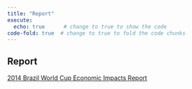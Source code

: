 ```yaml
---
title: "Report"
execute: 
  echo: true      # change to true to show the code
code-fold: true  # change to true to fold the code chunks
---
```



```{=html}
<h2>Report</h2>
<p>
  <a href="Data%20Science%20Group%20Project%20Report.pdf" target="_blank">
    2014 Brazil World Cup Economic Impacts Report
  </a>
</p>
```

